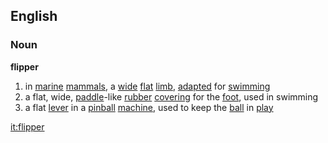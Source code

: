 ==English==
===Noun===
'''flipper'''
# in [[marine]] [[mammal]]s, a [[wide]] [[flat]] [[limb]], [[adapted]] for [[swimming]]
# a flat, wide, [[paddle]]-like [[rubber]] [[covering]] for the [[foot]], used in swimming
# a flat [[lever]] in a [[pinball]] [[machine]], used to keep the [[ball ]] in [[play]]

[[it:flipper]]